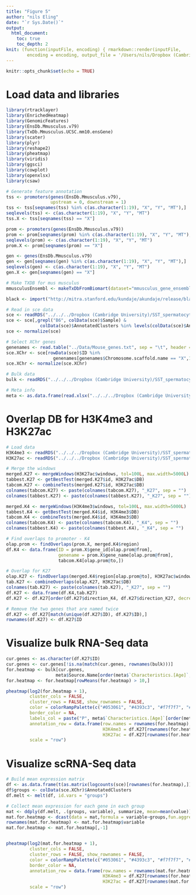 ```yaml
---
title: "Figure 5"
author: "nils Eling"
date: "`r Sys.Date()`"
output: 
  html_document:
    toc: true
    toc_depth: 2
knit: (function(inputFile, encoding) { rmarkdown::render(inputFile, 
        encoding = encoding, output_file = '/Users/nils/Dropbox (Cambridge University)/SST_spermatocytes/Analysis/Figures/Fig_5_v2.html') })
---
```


```r
knitr::opts_chunk$set(echo = TRUE)
```

# Load data and libraries

```r
library(rtracklayer)
library(EnrichedHeatmap)
library(GenomicFeatures)
library(EnsDb.Mmusculus.v79)
library(TxDb.Mmusculus.UCSC.mm10.ensGene)
library(scater)
library(plyr)
library(reshape2)
library(pheatmap)
library(viridis)
library(ggsci)
library(cowplot)
library(openxlsx)
library(csaw)

# Generate feature annotation
tss <- promoters(genes(EnsDb.Mmusculus.v79), 
                 upstream = 0, downstream = 1)
tss <- tss[seqnames(tss) %in% c(as.character(1:19), "X", "Y", "MT"),]
seqlevels(tss) <- c(as.character(1:19), "X", "Y", "MT")
tss.X <- tss[seqnames(tss) == "X"]

prom <- promoters(genes(EnsDb.Mmusculus.v79))
prom <- prom[seqnames(prom) %in% c(as.character(1:19), "X", "Y", "MT"),]
seqlevels(prom) <- c(as.character(1:19), "X", "Y", "MT")
prom.X <- prom[seqnames(prom) == "X"]

gen <- genes(EnsDb.Mmusculus.v79)
gen <- gen[seqnames(gen) %in% c(as.character(1:19), "X", "Y", "MT"),]
seqlevels(gen) <- c(as.character(1:19), "X", "Y", "MT")
gen.X <- gen[seqnames(gen) == "X"]

# Make TXDB for mus musculus
mmusculusEnsembl <- makeTxDbFromBiomart(dataset="mmusculus_gene_ensembl")

black <- import("http://mitra.stanford.edu/kundaje/akundaje/release/blacklists/mm10-mouse/mm10.blacklist.bed.gz")

# Read in sce data
sce <- readRDS("../../../Dropbox (Cambridge University)/SST_spermatocytes/Analysis/data/10X_data/SCE_all.rds")
sce <- sce[,grepl("B6", colData(sce)$Sample) & 
             colData(sce)$AnnotatedClusters %in% levels(colData(sce)$AnnotatedClusters)[1:23]]
sce <- normalize(sce)

# Select XChr genes
genenames <- read.table("../Data/Mouse_genes.txt", sep = "\t", header = TRUE, stringsAsFactors = FALSE)
sce.XChr <- sce[rowData(sce)$ID %in% 
                  genenames[genenames$Chromosome.scaffold.name == "X",1],]
sce.XChr <- normalize(sce.XChr)

# Bulk data
bulk <- readRDS("../../../Dropbox (Cambridge University)/SST_spermatocytes/Analysis/data/bulk/norm/1st_wave_bulk_norm_reverse-stranded.rds")

# Meta info
meta <- as.data.frame(read.xlsx("../../../Dropbox (Cambridge University)/SST_spermatocytes/ArrayExpress/Bulk/sdrf.xlsx"))
```

# Overlap DB for H3K4me3 and H3K27ac

```r
# Load data
H3K4me3 <- readRDS("../../../Dropbox (Cambridge University)/SST_spermatocytes/Analysis/CnR/DB/H3K4me3/H3K4me3_1000.rds")
H3K27ac <- readRDS("../../../Dropbox (Cambridge University)/SST_spermatocytes/Analysis/CnR/DB/H3K27ac/H3K27ac_1000.rds")

# Merge the windows
merged.K27 <- mergeWindows(H3K27ac$windows, tol=100L, max.width=5000L)
tabbest.K27 <- getBestTest(merged.K27$id, H3K27ac$DB)
tabcom.K27 <- combineTests(merged.K27$id, H3K27ac$DB)
colnames(tabcom.K27) <- paste(colnames(tabcom.K27), "_K27", sep = "")
colnames(tabbest.K27) <- paste(colnames(tabbest.K27), "_K27", sep = "")

merged.K4 <- mergeWindows(H3K4me3$windows, tol=100L, max.width=5000L)
tabbest.K4 <- getBestTest(merged.K4$id, H3K4me3$DB)
tabcom.K4 <- combineTests(merged.K4$id, H3K4me3$DB)
colnames(tabcom.K4) <- paste(colnames(tabcom.K4), "_K4", sep = "")
colnames(tabbest.K4) <- paste(colnames(tabbest.K4), "_K4", sep = "")

# Find overlaps to promoter - K4 
olap.prom <- findOverlaps(prom.X, merged.K4$region)
df.K4 <- data.frame(ID = prom.X$gene_id[olap.prom@from],
                    genename = prom.X$gene_name[olap.prom@from],
                    tabcom.K4[olap.prom@to,])

# Overlap for K27
olap.K27 <- findOverlaps(merged.K4$region[olap.prom@to], H3K27ac$windows)
tab.K27 <- combineOverlaps(olap.K27, H3K27ac$DB)
colnames(tab.K27) <- paste(colnames(tab.K27), "_K27", sep = "")
df.K27 <- data.frame(df.K4,tab.K27)
df.K27 <- df.K27[order(df.K27$direction_K4, df.K27$direction_K27, decreasing = FALSE),]

# Remove the two genes that are named twice
df.K27 <- df.K27[match(unique(df.K27$ID), df.K27$ID),]
rownames(df.K27) <- df.K27$ID
```

# Visualize bulk RNA-Seq data

```r
cur.genes <- as.character(df.K27$ID)
cur.genes <- cur.genes[!is.na(match(cur.genes, rownames(bulk)))]
for.heatmap <- bulk[cur.genes,
                   meta$Source.Name[order(meta$`Characteristics.[Age]`, decreasing = FALSE)]]
for.heatmap <- for.heatmap[rowMeans(for.heatmap) > 10,]

pheatmap(log2(for.heatmap + 1), 
         cluster_cols = FALSE, 
         cluster_rows = FALSE, show_rownames = FALSE,
         color = colorRampPalette(c("#053061", "#4393c3", "#f7f7f7", "#d6604d", "#67001f"))(100),
         border_color = NA,
         labels_col = paste("P", meta$`Characteristics.[Age]`[order(meta$`Characteristics.[Age]`, decreasing = FALSE)], sep = ""),
         annotation_row = data.frame(row.names = rownames(for.heatmap),
                                     H3K4me3 = df.K27[rownames(for.heatmap), "direction_K4"],
                                     H3K27ac = df.K27[rownames(for.heatmap), "direction_K27"]),
         scale = "row")

```

# Visualize scRNA-Seq data

```r
# Build mean expression matrix
df <- as.data.frame(t(as.matrix(logcounts(sce)[rownames(for.heatmap),])))
df$groups <- colData(sce.XChr)$AnnotatedClusters
df.melt <- melt(df, id.vars = "groups")

# Collect mean expression for each gene in each group
mat <- ddply(df.melt, .(groups, variable), summarize, mean=mean(value))
mat.for.heatmap <- dcast(data = mat,formula = variable~groups,fun.aggregate = sum,value.var = "mean")
rownames(mat.for.heatmap) <- mat.for.heatmap$variable
mat.for.heatmap <- mat.for.heatmap[,-1]


pheatmap(log2(mat.for.heatmap + 1), 
         cluster_cols = FALSE, 
         cluster_rows = FALSE, show_rownames = FALSE,
         color = colorRampPalette(c("#053061", "#4393c3", "#f7f7f7", "#d6604d", "#67001f"))(100),
         border_color = NA,
         annotation_row = data.frame(row.names = rownames(mat.for.heatmap),
                                     H3K4me3 = df.K27[rownames(for.heatmap), "direction_K4"],
                                     H3K27ac = df.K27[rownames(mat.for.heatmap), "direction_K27"]),
         scale = "row")

```

